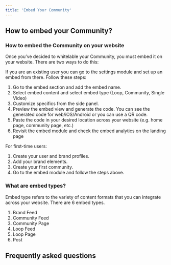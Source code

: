 ```yaml
---
title: 'Embed Your Community'
---
```


## How to embed your Community?

### How to embed the Community on your website

Once you’ve decided to whitelable your Community, you must embed it on your website. There are two ways to do this: 

If you are an existing user you can go to the settings module and set up an embed from there. Follow these steps:

1. Go to the embed section and add the embed name.
2. Select embed content and select embed type (Loop, Community, Single Video)
3. Customize specifics from the side panel.
4. Preview the embed view and generate the code. You can see the generated code for web/iOS/Android or you can use a QR code.
5. Paste the code in your desired location across your website (e.g. home page, community page, etc.) 
6. Revisit the embed module and check the embed analytics on the landing page 

For first-time users: 
1. Create your user and brand profiles.
2. Add your brand elements.
3. Create your first community.
4. Go to the embed module and follow the steps above.
		
### What are embed types?	
Embed type refers to the variety of content formats that you can integrate across your website. There are 6 embed types.
1. Brand Feed
2. Community Feed
3. Community Page
4. Loop Feed
5. Loop Page
6. Post

## Frequently asked questions

<AccordionGroup>
<Accordion title="How many different types of embed code can I get ?">
</Accordion>
<Accordion title="What are embed styles ?">
</Accordion>
<Accordion title="What customizations can I do for different embed styles ?">
</Accordion>
<Accordion title="How can I add a customizable CTA button to my community videos ? (Explain the ‘add button’ flow of the customisation option)">
</Accordion>
<Accordion title="Embed Analytics terms (Explain all parameters under this title)">
</Accordion>
<Accordion title="How can I create/clone/delete an embed tag ?	">
</Accordion>
<Accordion title="How can I integrate my Brand Community on my app ?">
</Accordion>
</AccordionGroup>